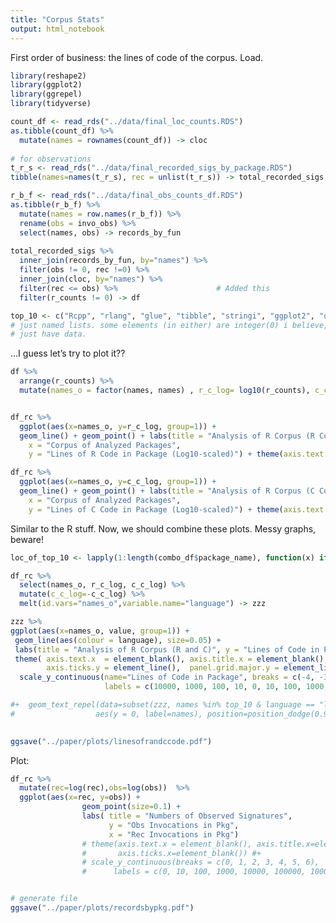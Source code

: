 ```yaml
---
title: "Corpus Stats"
output: html_notebook
---
```


First order of business: the lines of code of the corpus.
Load.

```r
library(reshape2)
library(ggplot2)
library(ggrepel)
library(tidyverse)

count_df <- read_rds("../data/final_loc_counts.RDS")
as.tibble(count_df) %>%
  mutate(names = rownames(count_df)) -> cloc
    
# for observations
t_r_s <- read_rds("../data/final_recorded_sigs_by_package.RDS")
tibble(names=names(t_r_s), rec = unlist(t_r_s)) -> total_recorded_sigs

r_b_f <- read_rds("../data/final_obs_counts_df.RDS")
as.tibble(r_b_f) %>%
  mutate(names = row.names(r_b_f)) %>%
  rename(obs = invo_obs) %>%
  select(names, obs) -> records_by_fun
  
total_recorded_sigs %>%
  inner_join(records_by_fun, by="names") %>%
  filter(obs != 0, rec !=0) %>% 
  inner_join(cloc, by="names") %>%
  filter(rec <= obs) %>%                      # Added this
  filter(r_counts != 0) -> df

top_10 <- c("Rcpp", "rlang", "glue", "tibble", "stringi", "ggplot2", "dplyr", "pillar", "R6", "stringr")
# just named lists. some elements (in either) are integer(0) i believe, as some packages
# just have data.
```

...I guess let's try to plot it??

```r
df %>%
  arrange(r_counts) %>%
  mutate(names_o = factor(names, names) , r_c_log= log10(r_counts), c_c_log = ifelse((c_counts==0),0, log10(c_counts)))  -> df_rc


df_rc %>% 
  ggplot(aes(x=names_o, y=r_c_log, group=1)) +
  geom_line() + geom_point() + labs(title = "Analysis of R Corpus (R Code Portion)",
    x = "Corpus of Analyzed Packages", 
    y = "Lines of R Code in Package (Log10-scaled)") + theme(axis.text.x = element_blank())
```

```r


df_rc %>% 
  ggplot(aes(x=names_o, y=c_c_log, group=1)) +
  geom_line() + geom_point() + labs(title = "Analysis of R Corpus (C Code Portion)",
    x = "Corpus of Analyzed Packages", 
    y = "Lines of C Code in Package (Log10-scaled)") + theme(axis.text.x = element_blank())
```


Similar to the R stuff.
Now, we should combine these plots.
Messy graphs, beware!
```r
loc_of_top_10 <- lapply(1:length(combo_df$package_name), function(x) if (combo_df$package_name[[x]] %in% top_10) x else FALSE) 

df_rc %>% 
  select(names_o, r_c_log, c_c_log) %>% 
  mutate(c_c_log=-c_c_log) %>%
  melt(id.vars="names_o",variable.name="language") -> zzz

zzz %>%
ggplot(aes(x=names_o, value, group=1)) +
 geom_line(aes(colour = language), size=0.05) +
 labs(title = "Analysis of R Corpus (R and C)", y = "Lines of Code in Package (Log10-scaled)") + guides(colour=F) + 
 theme( axis.text.x  = element_blank(), axis.title.x = element_blank(), axis.ticks.x = element_blank(),
        axis.ticks.y = element_line(),  panel.grid.major.y = element_line(colour = "red")) + # ,
  scale_y_continuous(name="Lines of Code in Package", breaks = c(-4, -3, -2, -1, 0, 1, 2, 3, 4), 
                     labels = c(10000, 1000, 100, 10, 0, 10, 100, 1000, 10000)) 

#+  geom_text_repel(data=subset(zzz, names %in% top_10 & language == "loc_r"), 
#                  aes(y = 0, label=names), position=position_dodge(0.9), direction="y")
  

ggsave("../paper/plots/linesofrandccode.pdf")
```

Plot:
```r
df_rc %>%
  mutate(rec=log(rec),obs=log(obs))  %>%
  ggplot(aes(x=rec, y=obs)) +
                geom_point(size=0.1) + 
                labs( title = "Numbers of Observed Signatures",
                      y = "Obs Invocations in Pkg",
                      x = "Rec Invocations in Pkg")
                # theme(axis.text.x = element_blank(), axis.title.x=element_blank(),
                #       axis.ticks.x=element_blank()) #+
                # scale_y_continuous(breaks = c(0, 1, 2, 3, 4, 5, 6),
                #      labels = c(0, 10, 100, 1000, 10000, 100000, 1000000))


# generate file
ggsave("../paper/plots/recordsbypkg.pdf")
```

